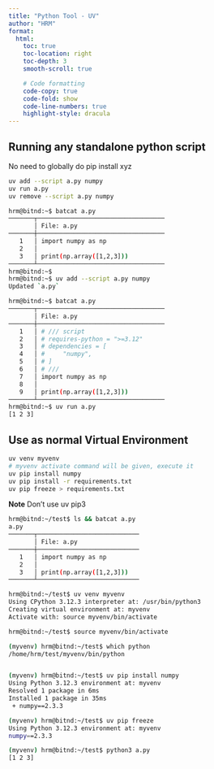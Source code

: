 ```yaml
---
title: "Python Tool - UV"
author: "HRM"
format:
  html:
    toc: true
    toc-location: right
    toc-depth: 3
    smooth-scroll: true

    # Code formatting
    code-copy: true
    code-fold: show
    code-line-numbers: true
    highlight-style: dracula
---
```


## Running any standalone python script

No need to globally do pip install xyz

```bash
uv add --script a.py numpy
uv run a.py
uv remove --script a.py numpy
```


```bash
hrm@bitnd:~$ batcat a.py
───────┬───────────────────────────────────
       │ File: a.py
───────┼───────────────────────────────────
   1   │ import numpy as np
   2   │
   3   │ print(np.array([1,2,3]))
───────┴───────────────────────────────────
hrm@bitnd:~$
hrm@bitnd:~$ uv add --script a.py numpy
Updated `a.py`

hrm@bitnd:~$ batcat a.py
───────┬───────────────────────────────────
       │ File: a.py
───────┼───────────────────────────────────
   1   │ # /// script
   2   │ # requires-python = ">=3.12"
   3   │ # dependencies = [
   4   │ #     "numpy",
   5   │ # ]
   6   │ # ///
   7   │ import numpy as np
   8   │
   9   │ print(np.array([1,2,3]))
───────┴───────────────────────────────────
hrm@bitnd:~$ uv run a.py
[1 2 3]
```

## Use as normal Virtual Environment

```bash
uv venv myvenv
# myvenv activate command will be given, execute it
uv pip install numpy
uv pip install -r requirements.txt
uv pip freeze > requirements.txt
```

**Note** Don't use uv pip3



```bash
hrm@bitnd:~/test$ ls && batcat a.py
a.py
───────┬────────────────────────────
       │ File: a.py
───────┼────────────────────────────
   1   │ import numpy as np
   2   │
   3   │ print(np.array([1,2,3]))
───────┴────────────────────────────

hrm@bitnd:~/test$ uv venv myvenv
Using CPython 3.12.3 interpreter at: /usr/bin/python3
Creating virtual environment at: myvenv
Activate with: source myvenv/bin/activate

hrm@bitnd:~/test$ source myvenv/bin/activate

(myvenv) hrm@bitnd:~/test$ which python
/home/hrm/test/myvenv/bin/python


(myvenv) hrm@bitnd:~/test$ uv pip install numpy
Using Python 3.12.3 environment at: myvenv
Resolved 1 package in 6ms
Installed 1 package in 35ms
 + numpy==2.3.3

(myvenv) hrm@bitnd:~/test$ uv pip freeze
Using Python 3.12.3 environment at: myvenv
numpy==2.3.3

(myvenv) hrm@bitnd:~/test$ python3 a.py
[1 2 3]
```